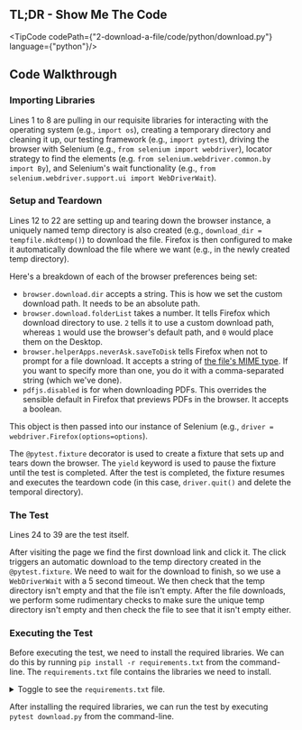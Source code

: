 
## TL;DR - Show Me The Code

<TipCode codePath={"2-download-a-file/code/python/download.py"} language={"python"}/>

## Code Walkthrough

### Importing Libraries

Lines 1 to 8 are pulling in our requisite libraries for interacting with the operating system (e.g., `import os`),
creating a temporary directory and cleaning it up, our testing framework (e.g., `import pytest`), driving the browser
with Selenium (e.g., `from selenium import webdriver`), locator strategy to find the elements
(e.g. `from selenium.webdriver.common.by import By`), and Selenium's wait functionality
(e.g., `from selenium.webdriver.support.ui import WebDriverWait`).

### Setup and Teardown

Lines 12 to 22 are setting up and tearing down the browser instance, a uniquely named temp directory is also created
(e.g., `download_dir = tempfile.mkdtemp()`) to download the file. Firefox is then configured to make it automatically
download the file where we want (e.g., in the newly created temp directory).

Here's a breakdown of each of the browser preferences being set:

+ `browser.download.dir` accepts a string. This is how we set the custom download path. It needs to be an absolute path.
+ `browser.download.folderList` takes a number. It tells Firefox which download directory to use. `2` tells it to use
a custom download path, whereas `1` would use the browser's default path, and `0` would place them on the Desktop.
+ `browser.helperApps.neverAsk.saveToDisk` tells Firefox when not to prompt for a file download. It accepts a string
of [the file's MIME type](http://en.wikipedia.org/wiki/Internet_media_type). If you want to specify more than one, you do it with a comma-separated string (which
we've done).
+ `pdfjs.disabled` is for when downloading PDFs. This overrides the sensible default in Firefox that previews PDFs in
the browser. It accepts a boolean.

This object is then passed into our instance of Selenium (e.g., `driver = webdriver.Firefox(options=options`).

The `@pytest.fixture` decorator is used to create a fixture that sets up and tears down the browser. The `yield`
keyword is used to pause the fixture until the test is completed. After the test is completed, the fixture resumes
and executes the teardown code (in this case, `driver.quit()` and delete the temporal directory).

### The Test

Lines 24 to 39 are the test itself.

After visiting the page we find the first download link and click it. The click triggers an automatic download to
the temp directory created in the `@pytest.fixture`. We need to wait for the download to finish, so we use a
`WebDriverWait` with a 5 second timeout. We then check that the temp directory isn't empty and that the file isn't
empty. After the file downloads, we perform some rudimentary checks to make sure the unique temp directory isn't empty
and then check the file to see that it isn't empty either.

### Executing the Test

Before executing the test, we need to install the required libraries. We can do this by running
`pip install -r requirements.txt` from the command-line. The `requirements.txt` file contains the libraries we
need to install.

<details>
    <summary>Toggle to see the <code>requirements.txt</code> file.</summary>
    <div>
        <TipCode codePath={"2-download-a-file/code/python/requirements.txt"} language={"txt"}/>
    </div>
</details>

After installing the required libraries, we can run the test by executing `pytest download.py` from the command-line.
